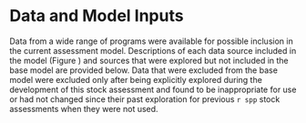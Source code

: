 # Data and Model Inputs

Data from a wide range of programs were available for possible inclusion in the current
assessment model. Descriptions of each data source included in the model (Figure \ref{fig:data-plot}) and
sources that were explored but not included in the base model are provided below. Data
that were excluded from the base model were excluded only after being explicitly explored
during the development of this stock assessment and found to be inappropriate for use or
had not changed since their past exploration for previous `r spp` stock assessments
when they were not used.


